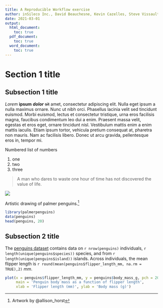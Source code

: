 ```yaml
---
title: A Reproducible Workflow exercise
author: inSileco Inc., David Beauchesne, Kevin Cazelles, Steve Vissault
date: 2021-03-01
output:
  html_document:
    toc: true
  pdf_document:
    toc: true
  word_document:
    toc: true
---
```


# Section 1 title

## Subsection 1 title

*Lorem* **ipsum** ***dolor*** ~~sit~~ amet, consectetur adipiscing elit. Nulla eget ipsum a nulla maximus ornare. Nunc ut nibh orci. Phasellus lacinia velit sed tincidunt euismod. Morbi euismod, lectus et consectetur tristique, urna eros facilisis magna, faucibus condimentum leo dui a enim. Praesent massa velit, egestas et eros eget, ornare tincidunt nisl. Vestibulum mattis enim a enim mattis iaculis. Etiam ipsum tortor, vehicula pretium consequat at, pharetra non mauris. Nam ac facilisis libero. Donec ut arcu gravida, pellentesque eros in, tempor mi.

Numbered list of numbers

1. one
2. two
3. three

> A man who dares to waste one hour of time has not discovered the value of life.

![](img/lter_penguins.png)

Artistic drawing of palmer penguins.[^art]

```r
library(palmerpenguins)
data(penguins)
head(penguins, 20)
```

[^art]: Artwork by \@allison_horst

## Subsection 2 title

The [penguins dataset](https://github.com/allisonhorst/palmerpenguins) contains data on `r nrow(penguins)` individuals, `r length(unique(penguins$species))` species, and from `r length(unique(penguins$island))` islands. Across individuals, the mean flipper length is `r round(mean(penguins$flipper_length_mm, na.rm = TRUE),2)` $mm$.


```r
plot(x = penguins$flipper_length_mm, y = penguins$body_mass_g, pch = 20, col = '#32c4c4',
     main = 'Penguin body mass as a function of flipper length',
     xlab = 'Flipper length (mm)', ylab = 'Body mass (g)')
```
